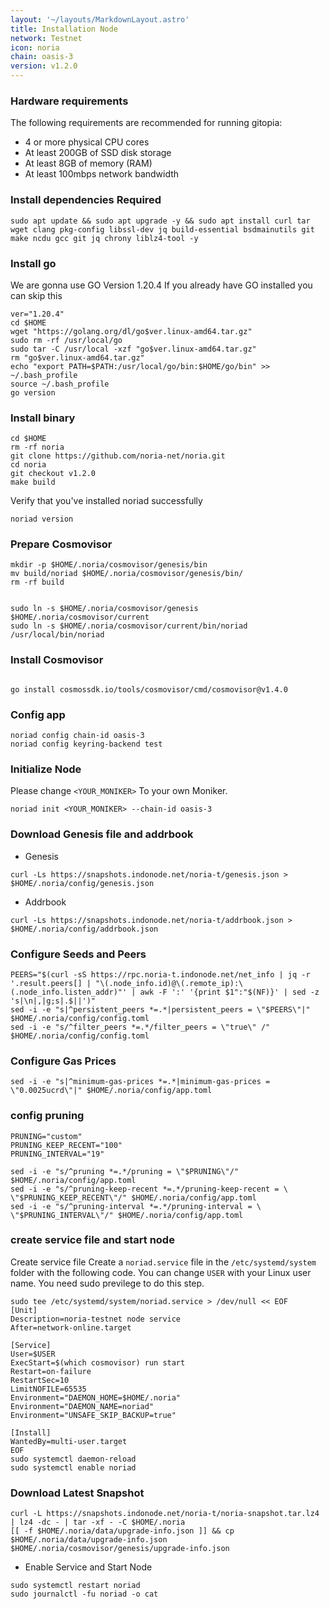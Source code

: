 ```yaml
---
layout: '~/layouts/MarkdownLayout.astro'
title: Installation Node
network: Testnet
icon: noria
chain: oasis-3
version: v1.2.0
---
```


### Hardware requirements

The following requirements are recommended for running gitopia:

- 4 or more physical CPU cores
- At least 200GB of SSD disk storage
- At least 8GB of memory (RAM)
- At least 100mbps network bandwidth


### Install dependencies Required

```
sudo apt update && sudo apt upgrade -y && sudo apt install curl tar wget clang pkg-config libssl-dev jq build-essential bsdmainutils git make ncdu gcc git jq chrony liblz4-tool -y
```

### Install go

We are gonna use GO Version 1.20.4
If you already have GO installed you can skip this 

```
ver="1.20.4"
cd $HOME
wget "https://golang.org/dl/go$ver.linux-amd64.tar.gz"
sudo rm -rf /usr/local/go
sudo tar -C /usr/local -xzf "go$ver.linux-amd64.tar.gz"
rm "go$ver.linux-amd64.tar.gz"
echo "export PATH=$PATH:/usr/local/go/bin:$HOME/go/bin" >> ~/.bash_profile
source ~/.bash_profile
go version
```

### Install binary

```
cd $HOME
rm -rf noria
git clone https://github.com/noria-net/noria.git
cd noria
git checkout v1.2.0
make build
```

Verify that you've installed noriad successfully

```
noriad version
```

### Prepare Cosmovisor
```
mkdir -p $HOME/.noria/cosmovisor/genesis/bin
mv build/noriad $HOME/.noria/cosmovisor/genesis/bin/
rm -rf build


sudo ln -s $HOME/.noria/cosmovisor/genesis $HOME/.noria/cosmovisor/current
sudo ln -s $HOME/.noria/cosmovisor/current/bin/noriad /usr/local/bin/noriad
```

### Install Cosmovisor
```

go install cosmossdk.io/tools/cosmovisor/cmd/cosmovisor@v1.4.0
```

### Config app

```
noriad config chain-id oasis-3
noriad config keyring-backend test
```

### Initialize Node

Please change `<YOUR_MONIKER>` To your own Moniker.

```
noriad init <YOUR_MONIKER> --chain-id oasis-3
```

### Download Genesis file and addrbook

- Genesis

```
curl -Ls https://snapshots.indonode.net/noria-t/genesis.json > $HOME/.noria/config/genesis.json
```

- Addrbook

```
curl -Ls https://snapshots.indonode.net/noria-t/addrbook.json > $HOME/.noria/config/addrbook.json
```

### Configure Seeds and Peers

```
PEERS="$(curl -sS https://rpc.noria-t.indonode.net/net_info | jq -r '.result.peers[] | "\(.node_info.id)@\(.remote_ip):\(.node_info.listen_addr)"' | awk -F ':' '{print $1":"$(NF)}' | sed -z 's|\n|,|g;s|.$||')"
sed -i -e "s|^persistent_peers *=.*|persistent_peers = \"$PEERS\"|" $HOME/.noria/config/config.toml
sed -i -e "s/^filter_peers *=.*/filter_peers = \"true\" /" $HOME/.noria/config/config.toml
```

### Configure Gas Prices
```
sed -i -e "s|^minimum-gas-prices *=.*|minimum-gas-prices = \"0.0025ucrd\"|" $HOME/.noria/config/app.toml
```

### config pruning

```
PRUNING="custom"
PRUNING_KEEP_RECENT="100"
PRUNING_INTERVAL="19"

sed -i -e "s/^pruning *=.*/pruning = \"$PRUNING\"/" $HOME/.noria/config/app.toml
sed -i -e "s/^pruning-keep-recent *=.*/pruning-keep-recent = \
\"$PRUNING_KEEP_RECENT\"/" $HOME/.noria/config/app.toml
sed -i -e "s/^pruning-interval *=.*/pruning-interval = \
\"$PRUNING_INTERVAL\"/" $HOME/.noria/config/app.toml
```


### create service file and start node

Create service file
Create a `noriad.service` file in the `/etc/systemd/system` folder with the following code. 
You can change `USER` with your Linux user name. You need sudo previlege to do this step.

```
sudo tee /etc/systemd/system/noriad.service > /dev/null << EOF
[Unit]
Description=noria-testnet node service
After=network-online.target

[Service]
User=$USER
ExecStart=$(which cosmovisor) run start
Restart=on-failure
RestartSec=10
LimitNOFILE=65535
Environment="DAEMON_HOME=$HOME/.noria"
Environment="DAEMON_NAME=noriad"
Environment="UNSAFE_SKIP_BACKUP=true"

[Install]
WantedBy=multi-user.target
EOF
sudo systemctl daemon-reload
sudo systemctl enable noriad
```

### Download Latest Snapshot
```
curl -L https://snapshots.indonode.net/noria-t/noria-snapshot.tar.lz4 | lz4 -dc - | tar -xf - -C $HOME/.noria
[[ -f $HOME/.noria/data/upgrade-info.json ]] && cp $HOME/.noria/data/upgrade-info.json $HOME/.noria/cosmovisor/genesis/upgrade-info.json
```

- Enable Service and Start Node

```
sudo systemctl restart noriad
sudo journalctl -fu noriad -o cat
```
